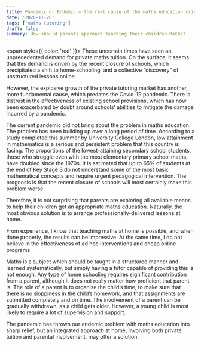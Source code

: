 ```yaml
---
title: Pandemic or Endemic – the real cause of the maths education crisis?
date: '2020-11-26'
tags: ['maths tutoring']
draft: false
summary: How should parents approach teaching their children Maths?
---
```


<span style={{ color: 'red' }}>
  These uncertain times have seen an unprecedented demand for private maths tuition. On the surface,
  it seems that this demand is driven by the recent closure of schools, which precipitated a shift
  to home-schooling, and a collective “discovery” of unstructured lessons online.
</span>

<p>
  However, the explosive growth of the private tutoring market has another, more fundamental cause,
  which predates the Covid-19 pandemic. There is distrust in the effectiveness of existing school
  provisions, which has now been exacerbated by doubt around schools’ abilities to mitigate the
  damage incurred by a pandemic.
</p>

<p>
  The current pandemic did not bring about the problem in maths education. The problem has been
  building up over a long period of time. According to a study completed this summer by University
  College London, low attainment in mathematics is a serious and persistent problem that this
  country is facing. The proportions of the lowest-attaining secondary school students, those who
  struggle even with the most elementary primary school maths, have doubled since the 1970s. It is
  estimated that up to 65% of students at the end of Key Stage 3 do not understand some of the most
  basic mathematical concepts and require urgent pedagogical intervention. The prognosis is that the
  recent closure of schools will most certainly make this problem worse.
</p>

<p>
  Therefore, it is not surprising that parents are exploring all available means to help their
  children get an appropriate maths education. Naturally, the most obvious solution is to arrange
  professionally-delivered lessons at home.
</p>

<p>
  From experience, I know that teaching maths at home is possible, and when done properly, the
  results can be impressive. At the same time, I do not believe in the effectiveness of ad hoc
  interventions and cheap online programs.
</p>

<p>
  Maths is a subject which should be taught in a structured manner and learned systematically, but
  simply having a tutor capable of providing this is not enough. Any type of home schooling requires
  significant contribution from a parent, although it does not really matter how proficient that
  parent is. The role of a parent is to organise the child’s time, to make sure that there is no
  sloppiness in the child’s homework, and that assignments are submitted completely and on time. The
  involvement of a parent can be gradually withdrawn, as a child gets older. However, a young child
  is most likely to require a lot of supervision and support.
</p>

<p>
  The pandemic has thrown our endemic problem with maths education into sharp relief, but an
  integrated approach at home, involving both private tuition and parental involvement, may offer a
  solution.
</p>
